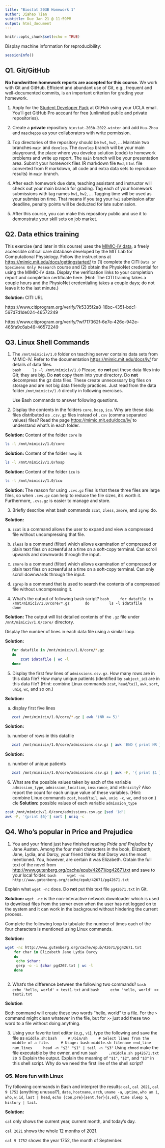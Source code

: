 ```yaml
---
title: "Biostat 203B Homework 1"
author: Jiahao Tian
subtitle: Due Jan 21 @ 11:59PM
output: html_document
---
```


```r
knitr::opts_chunk$set(echo = TRUE)
```

Display machine information for reproducibility:
```r
sessionInfo()
```

## Q1. Git/GitHub

**No handwritten homework reports are accepted for this course.** We work with Git and GitHub. Efficient and abundant use of Git, e.g., frequent and well-documented commits, is an important criterion for grading your homework.

1. Apply for the [Student Developer Pack](https://education.github.com/pack) at GitHub using your UCLA email. You'll get GitHub Pro account for free (unlimited public and private repositories).

2. Create a **private** repository `biostat-203b-2022-winter` and add `Hua-Zhou` and `maschepps` as your collaborators with write permission.

3. Top directories of the repository should be `hw1`, `hw2`, ... Maintain two branches `main` and `develop`. The `develop` branch will be your main playground, the place where you develop solution (code) to homework problems and write up report. The `main` branch will be your presentation area. Submit your homework files (R markdown file `Rmd`, `html` file converted from R markdown, all code and extra data sets to reproduce results) in `main` branch.

4. After each homework due date, teaching assistant and instructor will check out your main branch for grading. Tag each of your homework submissions with tag names `hw1`, `hw2`, ... Tagging time will be used as your submission time. That means if you tag your `hw1` submission after deadline, penalty points will be deducted for late submission.

5. After this course, you can make this repository public and use it to demonstrate your skill sets on job market.

## Q2. Data ethics training

This exercise (and later in this course) uses the [MIMIC-IV data](https://mimic-iv.mit.edu), a freely accessible critical care database developed by the MIT Lab for Computational Physiology. Follow the instructions at <https://mimic.mit.edu/docs/gettingstarted/> to (1) complete the CITI `Data or Specimens Only Research` course and (2) obtain the PhysioNet credential for using the MIMIC-IV data. Display the verification links to your completion report and completion certificate here. (Hint: The CITI training takes a couple hours and the PhysioNet credentialing takes a couple days; do not leave it to the last minute.)

**Solution:**  CITI URL

https://www.citiprogram.org/verify/?k5335f2a8-16bc-4351-bdc1-567d7d1de024-46572249

https://www.citiprogram.org/verify/?wf717362f-6e7e-426c-942e-465fa9c6ab46-46572249



## Q3. Linux Shell Commands

1. The `/mnt/mimiciv/1.0` folder on teaching server contains data sets from MIMIC-IV. Refer to the documentation <https://mimic.mit.edu/docs/iv/> for details of data files.  
    ```bash
    ls -l /mnt/mimiciv/1.0
    ```
Please, do **not** put these data files into Git; they are big. Do **not** copy them into your directory. Do **not** decompress the gz data files. These create unnecessary big files on storage and are not big data friendly practices. Just read from the data folder `/mnt/mimiciv/1.0` directly in following exercises. 

    Use Bash commands to answer following questions.

2. Display the contents in the folders `core`, `hosp`, `icu`. Why are these data files distributed as `.csv.gz` files instead of `.csv` (comma separated values) files? Read the page <https://mimic.mit.edu/docs/iv/> to understand what's in each folder.

**Solution:** Content of the folder `core` is 
```bash
ls -l /mnt/mimiciv/1.0/core
```

**Solution:** Content of the folder `hosp` is
```bash
ls -l /mnt/mimiciv/1.0/hosp
```

**Solution:** Content of the folder `icu` is
```bash
ls -l /mnt/mimiciv/1.0/icu
```

**Solution:**
The reason for using `.cvs.gz` files is that these three files are large files, so when `.cvs.gz` can help to reduce the file sizes, it's worth it. Furthermore, `.cvs.gz` is easier to manage and store.

3. Briefly describe what bash commands `zcat`, `zless`, `zmore`, and `zgrep` do.

**Solution:**

a. `zcat` is a command allows the user to expand and view a compressed file without uncompressing that file.

b. `zless` is a command (filter) which allows examination of compressed or plain text files on screenful at a time on a soft-copy terminal. Can scroll upwards and downwards through the input.

c. `zmore` is a command (filter) which allows examination of compressed or plain text files on screenful at a time on a soft-copy terminal. Can only scroll downwards through the input.

d. `zgrep` is a command that is used to search the contents of a compressed file without uncompressing it.


4. What's the output of following bash script?
    ```bash
    for datafile in /mnt/mimiciv/1.0/core/*.gz
      do
        ls -l $datafile
      done
    ```

**Solution:** The output will list detailed contents of the `.gz` file under `/mnt/mimiciv/1.0/core/` directory.

   Display the number of lines in each data file using a similar loop.

**Solution:**

``` bash
   for datafile in /mnt/mimiciv/1.0/core/*.gz
   do
       zcat $datafile | wc -l
   done
```
   
  
5. Display the first few lines of `admissions.csv.gz`. How many rows are in this data file? How many unique patients (identified by `subject_id`) are in this data file? (Hint: combine Linux commands `zcat`, `head`/`tail`, `awk`, `sort`, `uniq`, `wc`, and so on.)

**Solution:**

a. display first five lines

```bash
   zcat /mnt/mimiciv/1.0/core/*.gz | awk '(NR <= 5)'
```

**Solution:**

b. number of rows in this datafile

```bash
   zcat /mnt/mimiciv/1.0/core/admissions.csv.gz | awk 'END { print NR }'
```

**Solution:**

c. number of unique patients

```bash
   zcat /mnt/mimiciv/1.0/core/admissions.csv.gz | awk -F, '{ print $1 }' | sort | uniq | wc -l
```


6. What are the possible values taken by each of the variable `admission_type`, `admission_location`, `insurance`, and `ethnicity`? Also report the count for each unique value of these variables. (Hint: combine Linux commands `zcat`, `head`/`tail`, `awk`, `uniq -c`, `wc`, and so on.)
cle
**Solution:** 
possible values of each variable
`admission_type`
```bash
zcat /mnt/mimiciv/1.0/core/admissions.csv.gz |sed '1d'|
awk -F, '{print $6}'| sort | uniq -c
```


## Q4. Who's popular in Price and Prejudice

1. You and your friend just have finished reading *Pride and Prejudice* by Jane Austen. Among the four main characters in the book, Elizabeth, Jane, Lydia, and Darcy, your friend thinks that Darcy was the most mentioned. You, however, are certain it was Elizabeth. Obtain the full text of the novel from <http://www.gutenberg.org/cache/epub/42671/pg42671.txt> and save to your local folder. 
    ```bash
    wget -nc http://www.gutenberg.org/cache/epub/42671/pg42671.txt
    ```

Explain what `wget -nc` does. Do **not** put this text file `pg42671.txt` in Git. 

**Solution:**
`wget -nc` is the non-interactive network downloader which is used to download files from the server even when the user has not logged on to the system and it can work in the background without hindering the current process.


Complete the following loop to tabulate the number of times each of the four characters is mentioned using Linux commands.

**Solution:**

```bash
wget -nc http://www.gutenberg.org/cache/epub/42671/pg42671.txt
    for char in Elizabeth Jane Lydia Darcy
    do
     echo $char:
     gerp -o -i $char pg4267.txt | wc -l
    done
    
```



2. What's the difference between the following two commands?
    ```bash
    echo 'hello, world' > test1.txt
    ```
    and
    ```bash
    echo 'hello, world' >> test2.txt
    ```

**Solution**

Both command will create these two words "hello, world" to a file. For the `>` command might clean whatever in the file, but for `>>` just add these two word to a file without doing anything.


3. Using your favorite text editor (e.g., `vi`), type the following and save the file as `middle.sh`:
    ```bash
    #!/bin/sh
    # Select lines from the middle of a file.
    # Usage: bash middle.sh filename end_line num_lines
    head -n "$2" "$1" | tail -n "$3"
    ```
Using `chmod` make the file executable by the owner, and run 
    ```bash
    ./middle.sh pg42671.txt 20 5
    ```
Explain the output. Explain the meaning of `"$1"`, `"$2"`, and `"$3"` in this shell script. Why do we need the first line of the shell script?

### Q5. More fun with Linux

Try following commands in Bash and interpret the results: `cal`, `cal 2021`, `cal 9 1752` (anything unusual?), `date`, `hostname`, `arch`, `uname -a`, `uptime`, `who am i`, `who`, `w`, `id`, `last | head`, `echo {con,pre}{sent,fer}{s,ed}`, `time sleep 5`, `history | tail`.

**Solution:**

`cal` only shows the current year, current month, and today's day.

`cal 2021` shows the whole 12 months of 2021.

`cal 9 1752` shows the year 1752, the month of September.

